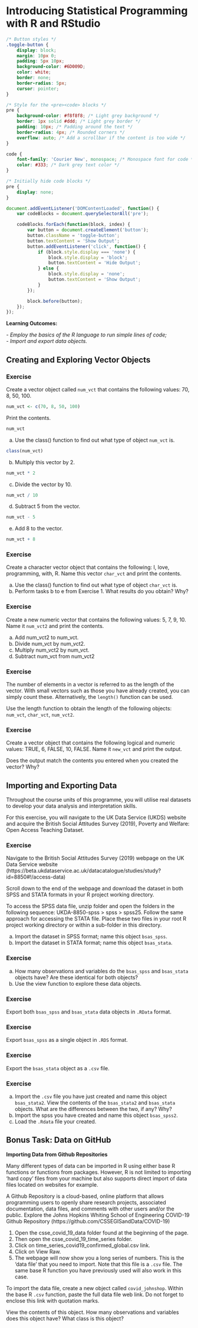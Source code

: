 # Introducing Statistical Programming with R and RStudio

```css
/* Button styles */
.toggle-button {
    display: block;
    margin: 10px 0;
    padding: 5px 10px;
    background-color: #6D009D;
    color: white;
    border: none;
    border-radius: 5px;
    cursor: pointer;
}

/* Style for the <pre><code> blocks */
pre {
    background-color: #f8f8f8; /* Light grey background */
    border: 1px solid #ddd; /* Light grey border */
    padding: 10px; /* Padding around the text */
    border-radius: 4px; /* Rounded corners */
    overflow: auto; /* Add a scrollbar if the content is too wide */
}

code {
    font-family: 'Courier New', monospace; /* Monospace font for code */
    color: #333; /* Dark grey text color */
}

/* Initially hide code blocks */
pre {
    display: none;
}
```


```js
document.addEventListener('DOMContentLoaded', function() {
    var codeBlocks = document.querySelectorAll('pre');

    codeBlocks.forEach(function(block, index) {
        var button = document.createElement('button');
        button.className = 'toggle-button';
        button.textContent = 'Show Output';
        button.addEventListener('click', function() {
            if (block.style.display === 'none') {
                block.style.display = 'block';
                button.textContent = 'Hide Output';
            } else {
                block.style.display = 'none';
                button.textContent = 'Show Output';
            }
        });

        block.before(button);
    });
});
```


**Learning Outcomes:** 

*- Employ the basics of the R language to run simple lines of code;*  
*- Import and export data objects.* 

## Creating and Exploring Vector Objects

### Exercise 

Create a vector object called `num_vct` that contains the following values: 70, 8, 50, 100.

```r
num_vct <- c(70, 8, 50, 100) 
```

Print the contents. 

```r
num_vct 
```

a. Use the class() function to find out what type of object `num_vct` is.

```r
class(num_vct)
```

b. Multiply this vector by 2.

```r
num_vct * 2
```

c. Divide the vector by 10. 

```r
num_vct / 10
```

d. Subtract 5 from the vector. 

```r
num_vct - 5 
```

e. Add 8 to the vector.

```r
num_vct + 8  
```

### Exercise

Create a character vector object that contains the following: I, love, programming, with, R.  Name this vector `char_vct` and print the contents.

a. Use the class() function to find out what type of object `char_vct` is.
b. Perform tasks b to e from Exercise 1. What results do you obtain? Why?

### Exercise

Create a new numeric vector that contains the following values: 5, 7, 9, 10. Name it `num_vct2` and print the contents. 

a. Add num_vct2 to num_vct. 
b. Divide num_vct by num_vct2. 
c. Multiply num_vct2 by num_vct. 
d. Subtract num_vct from num_vct2

### Exercise

The number of elements in a vector is referred to as the length of the vector. With small vectors such as those you have already created, you can simply count these. Alternatively, the `length()` function can be used. 

Use the length function to obtain the length of the following objects: `num_vct`, `char_vct`, `num_vct2`.

### Exercise

Create a vector object that contains the following logical and numeric values: TRUE, 6, FALSE, 10, FALSE. Name it `new_vct` and print the output. 

Does the output match the contents you entered when you created the vector? Why?

## Importing and Exporting Data

Throughout the course units of this programme, you will utilise real datasets to develop your data analysis and interpretation skills. 

For this exercise, you will navigate to the UK Data Service (UKDS) website and acquire the British Social Attitudes Survey (2019), Poverty and Welfare: Open Access Teaching Dataset. 

### Exercise 

Navigate to the British Social Attitudes Survey (2019) webpage on the UK Data Service website (https://beta.ukdataservice.ac.uk/datacatalogue/studies/study?id=8850#!/access-data)

Scroll down to the end of the webpage and download the dataset in both SPSS and STATA formats in your R project working directory.

To access the SPSS data file, unzip folder and open  the folders in the following sequence: UKDA-8850-spss > spss > spss25. Follow the same approach for accessing the STATA file. Place these two files in your root R project working directory or within a sub-folder in this directory. 

a. Import the dataset in SPSS format; name this object `bsas_spss`. 
b. Import the dataset in STATA format; name this object `bsas_stata`. 

### Exercise

a. How many observations and variables do the `bsas_spss` and `bsas_stata` objects have? Are these identical for both objects?
b. Use the view function to explore these data objects. 

### Exercise

Export both `bsas_spss` and `bsas_stata` data objects in `.RData` format. 

### Exercise

Export `bsas_spss` as a single object in `.RDS` format.  

### Exercise

Export the `bsas_stata` object as a `.csv` file. 

### Exercise

a. Import the `.csv` file you have just created and name this object `bsas_stata2`. View the contents of the `bsas_stata2` and `bsas_stata` objects. What are the differences between the two, if any? Why?
b. Import the spss you have created and name this object `bsas_spss2`. 
c. Load the `.Rdata` file your created. 

## Bonus Task: Data on GitHub

**Importing Data from Github Repositories**

Many different types of data can be imported in R using either base R functions or functions from packages. However, R is not limited to importing 'hard copy' files from your machine but also supports direct import of data files located on websites for example. 

A Github Repository is a cloud-based, online platform that allows programming users to openly share research projects, associated documentation, data files, and comments with other users and/or the public. 
Explore the Johns Hopkins Whiting School of Engineering COVID-19 Github Repository (https://github.com/CSSEGISandData/COVID-19) 

1. Open the csse_covid_19_data folder found at the beginning of the page. 
2. Then open the csse_covid_19_time_series folder. 
3. Click on time_series_covid19_confirmed_global.csv link. 
4. Click on View Raw. 
5. The webpage will now show you a long series of numbers. This is the 'data file' that you need to import. Note that this file is a `.csv` file. The same base R function you have previously used will also work in this case. 

To import the data file, create a new object called `covid_johnshop`. Within the base R `.csv` function, paste the full data file web link. Do not forget to enclose this link with quotation marks. 

View the contents of this object. How many observations and variables does this object have? What class is this object?





